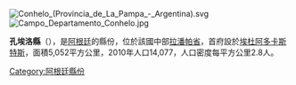 [[Image:Conhelo_(Provincia_de_La_Pampa_-_Argentina).svg|right]]
[[Image:Campo_Departamento_Conhelo.jpg|thumb]]
{{Coord|35|54|57|S|64|17|45|W|display=title}}

'''孔埃洛縣'''（{{lang-es|Departamento Conhelo}}），是[[阿根廷|阿根廷]]的縣份，位於該國中部[[拉潘帕省|拉潘帕省]]，首府設於[[埃杜阿多卡斯特斯|埃杜阿多卡斯特斯]]，面積5,052平方公里，2010年人口14,077，人口密度每平方公里2.8人。

{{Argentina-geo-stub}}
[[Category:阿根廷縣份|Category:阿根廷縣份]]